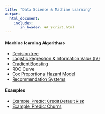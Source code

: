 ```yaml
---
title: "Data Science & Machine Learning"
output: 
  html_document:
    includes:
       in_header: GA_Script.html
---
```

    

#### Machine learning Algorithms 

* [Decision tree](decisionTree.html)    
* [Logistic Regression & Information Value (IV)](LogisticRegression.html)  
* [Gradient Boosting](GradientBoosting.html) 
* [ROC Curve](ROC.html) 
* [Cox Proportional Hazard Model](CoxPH.html) 
* [Recommendation Systems](RecommendationSystems.html) 

#### Examples

* [Example: Predict Credit Default Risk](HomeCredit.html)  
* [Ecample: Predict Churns](Churn.html)  

